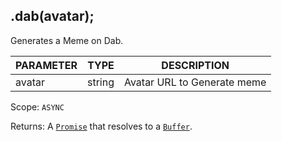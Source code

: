 ## .dab(avatar);
Generates a Meme on Dab.

| PARAMETER   | TYPE   | DESCRIPTION                                    |
| ----------- | ------ | ---------------------------------------------- |
| avatar      | string | Avatar URL to Generate meme                    |

Scope: `ASYNC`

Returns: A [`Promise`](https://developer.mozilla.org/en-US/docs/Web/JavaScript/Reference/Global_Objects/Promise) that resolves to a [`Buffer`](https://nodejs.org/dist/latest/docs/api/buffer.html#buffer_class_buffer).
